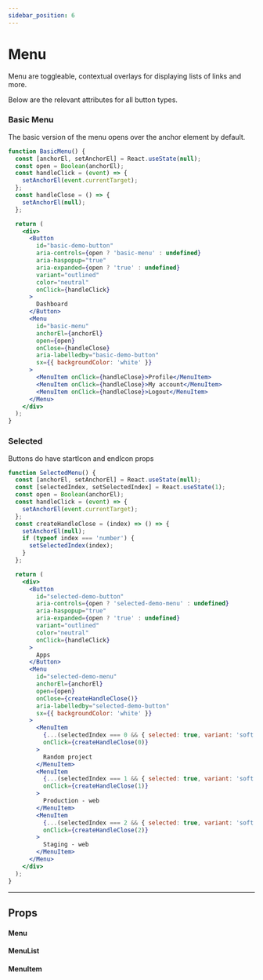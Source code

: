 ```yaml
---
sidebar_position: 6
---
```



# Menu

Menu are toggleable, contextual overlays for displaying lists of links and more.

Below are the relevant attributes for all button types.

### Basic Menu

The basic version of the menu opens over the anchor element by default.

```jsx live
function BasicMenu() {
  const [anchorEl, setAnchorEl] = React.useState(null);
  const open = Boolean(anchorEl);
  const handleClick = (event) => {
    setAnchorEl(event.currentTarget);
  };
  const handleClose = () => {
    setAnchorEl(null);
  };

  return (
    <div>
      <Button
        id="basic-demo-button"
        aria-controls={open ? 'basic-menu' : undefined}
        aria-haspopup="true"
        aria-expanded={open ? 'true' : undefined}
        variant="outlined"
        color="neutral"
        onClick={handleClick}
      >
        Dashboard
      </Button>
      <Menu
        id="basic-menu"
        anchorEl={anchorEl}
        open={open}
        onClose={handleClose}
        aria-labelledby="basic-demo-button"
        sx={{ backgroundColor: 'white' }}
      >
        <MenuItem onClick={handleClose}>Profile</MenuItem>
        <MenuItem onClick={handleClose}>My account</MenuItem>
        <MenuItem onClick={handleClose}>Logout</MenuItem>
      </Menu>
    </div>
  );
}
```

### Selected

Buttons do have startIcon and endIcon props

```jsx live
function SelectedMenu() {
  const [anchorEl, setAnchorEl] = React.useState(null);
  const [selectedIndex, setSelectedIndex] = React.useState(1);
  const open = Boolean(anchorEl);
  const handleClick = (event) => {
    setAnchorEl(event.currentTarget);
  };
  const createHandleClose = (index) => () => {
    setAnchorEl(null);
    if (typeof index === 'number') {
      setSelectedIndex(index);
    }
  };

  return (
    <div>
      <Button
        id="selected-demo-button"
        aria-controls={open ? 'selected-demo-menu' : undefined}
        aria-haspopup="true"
        aria-expanded={open ? 'true' : undefined}
        variant="outlined"
        color="neutral"
        onClick={handleClick}
      >
        Apps
      </Button>
      <Menu
        id="selected-demo-menu"
        anchorEl={anchorEl}
        open={open}
        onClose={createHandleClose()}
        aria-labelledby="selected-demo-button"
        sx={{ backgroundColor: 'white' }}
      >
        <MenuItem
          {...(selectedIndex === 0 && { selected: true, variant: 'soft' })}
          onClick={createHandleClose(0)}
        >
          Random project
        </MenuItem>
        <MenuItem
          {...(selectedIndex === 1 && { selected: true, variant: 'soft' })}
          onClick={createHandleClose(1)}
        >
          Production - web
        </MenuItem>
        <MenuItem
          {...(selectedIndex === 2 && { selected: true, variant: 'soft' })}
          onClick={createHandleClose(2)}
        >
          Staging - web
        </MenuItem>
      </Menu>
    </div>
  );
}
```

---

## Props
#### Menu
<PropsTable name="Menu" />

#### MenuList
<PropsTable name="MenuList" />

#### MenuItem
<PropsTable name="MenuItem" />
